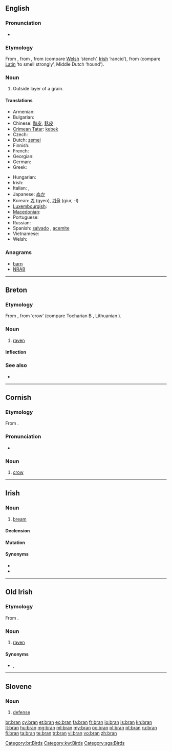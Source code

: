 {{also|brân}}
==English==
{{wikipedia}}

===Pronunciation===
* {{rhymes|æn}}

===Etymology===
From {{etyl|xno}} {{term|bren|bren, bran|bran, filth|lang=xno}}, from {{etyl|cel-gau}} {{term|brennos||rotten|lang=cel-gau}}, from {{proto|Celtic|bragnos}} (compare [[Welsh]] {{term|braen|lang=cy}} ‘stench’, [[Irish]] {{term|bréan|lang=ga}} ‘rancid’), from {{proto|Indo-European|bʰreh₁g-|lang=ga}} (compare [[Latin]] {{term|fragrare|fragrāre|lang=la}} ‘to smell strongly’, Middle Dutch {{term|bracke|lang=dum}} ‘hound’).

===Noun===
{{en-noun|-}}

# Outside layer of a grain.

====Translations====
{{trans-top|outside layer of a grain}}
* Armenian: {{t-|hy|թեփ|tr=t’ep’}}
* Bulgarian: {{t|bg|трици|p}}
* Chinese: [[麩皮]], [[麸皮]]
* [[Crimean Tatar]]: [[kebek]]
* Czech: {{t-|cs|otruby|f|p}}
* Dutch: [[zemel]] {{m}}
* Finnish: {{t+|fi|lese}}
* French: {{t+|fr|son|m}}
* Georgian: {{tø|ka|ქატო|tr=kʻato|sc=Geor}}
* German: {{t+|de|Kleie|f}}
* Greek: {{t+|el|πίτουρο|n}}
{{trans-mid}}
* Hungarian: {{t+|hu|korpa}}
* Irish: {{t-|ga|bran|m|xs=Irish}}
* Italian: {{t+|it|crusca|f}}, {{t-|it|semola|f}}
* Japanese: [[ぬか]]
* Korean: [[겨]] (gyeo), [[기울]] (giur, -l)
* [[Luxembourgish]]: {{t|lb|Krësch|m}}
* [[Macedonian]]: {{t|mk|трица|f|tr=tríca}}
* Portuguese: {{t+|pt|farelo|m}}
* Russian: {{t+|ru|отруби|f|p|tr=ótrubi}}
* Spanish: [[salvado]] {{m}}, [[acemite]] {{qualifier|archaic}}
* Vietnamese: {{t+|vi|cám|xs=Vietnamese}}
* Welsh: {{t|cy|eisin|p|xs=Welsh}}
{{trans-bottom}}

===Anagrams===
* [[barn#English|barn]]
* [[NRAB#English|NRAB]]

----

==Breton==

===Etymology===
From {{proto|Celtic|brano|lang=br}}, from {{proto|Indo-European|u̯er-|lang=br}} ‘crow’ (compare Tocharian B {{term|wrauña|lang=txb}}, Lithuanian {{term|varna|várna|lang=lt}}).

===Noun===
{{infl|br|noun|g=m}}

# [[raven]]

====Inflection====
{{br-noun-mutation|b|ran|rini|g=m}}

===See also===
* {{l|br|frav}}

[[Category:br:Birds]]

----

==Cornish==

===Etymology===
From {{proto|Celtic|brano-|raven|lang=kw}}.

===Pronunciation===
* {{IPA|[bɹæːn]|lang=kw}}

===Noun===
{{kw-noun|m|brini|briny}}

# [[crow]]

[[Category:kw:Birds]]

----

==Irish==

===Noun===
{{infl|ga|noun|g=m}}

# [[bream]]

====Declension====
{{ga-noun-m1|b|ran|rain}}

====Mutation====
{{ga mut cons|b|ran}}

====Synonyms====
* {{l|ga|bréan}}
* {{l|ga|deargán}}

----

==Old Irish==

===Etymology===
From {{proto|Celtic|brano-|raven|lang=sga}}.

===Noun===
{{infl|sga|noun|g=m}}

# [[raven]]

====Synonyms====
* {{l|sga|fiach}}, {{l|sga|trogan}}

[[Category:sga:Birds]]

----

==Slovene==

===Noun===
{{infl|sl|noun|g=f}}

# [[defense]]

[[br:bran]]
[[cy:bran]]
[[et:bran]]
[[eo:bran]]
[[fa:bran]]
[[fr:bran]]
[[io:bran]]
[[is:bran]]
[[kn:bran]]
[[lt:bran]]
[[hu:bran]]
[[mg:bran]]
[[ml:bran]]
[[my:bran]]
[[oc:bran]]
[[pl:bran]]
[[pt:bran]]
[[ru:bran]]
[[fi:bran]]
[[ta:bran]]
[[te:bran]]
[[tr:bran]]
[[vi:bran]]
[[vo:bran]]
[[zh:bran]]